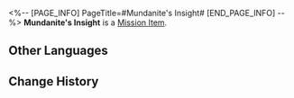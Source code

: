 <%-- [PAGE_INFO]
PageTitle=#Mundanite's Insight#
[END_PAGE_INFO] --%>
{{Item Infobox
|id          = 140449
|image       = Item Mundanite's Insight.png
|type        = Mission Item
|invCategory = Missions
|rarity      = 3
|effect      = 
|description = A most exquisite scroll, holding a doctor's prescription within.<br />Dr. Ratio advises you to only unveil it in a moment of life or death.
}}
{{Description|''"You look distressed. Is something troubling you? If so, you can figure it out yourself."''}}
'''Mundanite's Insight''' is a [[Mission Item]].

==Other Languages==
{{Other Languages
|en   = Mundanite's Insight
|zhs  = 庸人的见地
|zht  = 庸人的見地
|ja   = 凡人の見地
|ko   = 범인(凡人)의 식견
|es   = Perspectiva de un Mediocre
|fr   = Avis d'Indigent
|ru   = Откровение заурядности
|th   = มุมมองของปุถุชนคนสามัญ
|vi   = Tầm Nhìn Của Kẻ Tầm Thường
|de   = Einblick des Mundanen
|id   = Pemikiran Orang Biasa
|pt   = Percepção de Mundanita
}}

==Change History==
{{Change History|2.0}}